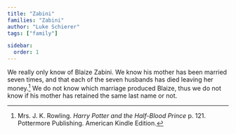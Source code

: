 ```yaml
---
title: "Zabini"
families: "Zabini"
author: "Luke Schierer"
tags: ["family"]

sidebar:
  order: 1
---
```


<Family surn={frontmatter.surn} />


We really only know of Blaize Zabini.  We know his mother has been married seven
times, and that each of the seven husbands has died leaving her
money.[^210318-3] We do not know which marriage produced Blaize, thus we do not
know if his mother has retained the same last name or not.

[^210318-3]: Mrs. J. K. Rowling. _Harry Potter and the Half-Blood Prince_
    p. 121. Pottermore Publishing. American Kindle Edition.


